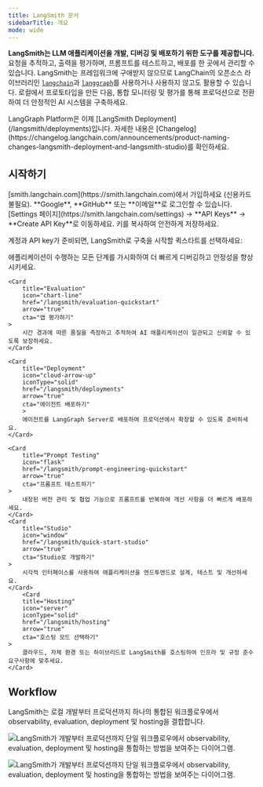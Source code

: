 ```yaml
---
title: LangSmith 문서
sidebarTitle: 개요
mode: wide
---
```


**LangSmith는 LLM 애플리케이션을 개발, 디버깅 및 배포하기 위한 도구를 제공합니다.**
요청을 추적하고, 출력을 평가하며, 프롬프트를 테스트하고, 배포를 한 곳에서 관리할 수 있습니다.
LangSmith는 프레임워크에 구애받지 않으므로 LangChain의 오픈소스 라이브러리인
[`langchain`](/oss/langchain/overview)과 [`langgraph`](/oss/langgraph/overview)를 사용하거나 사용하지 않고도 활용할 수 있습니다.
로컬에서 프로토타입을 만든 다음, 통합 모니터링 및 평가를 통해 프로덕션으로 전환하여 더 안정적인 AI 시스템을 구축하세요.

<Callout icon="bullhorn" color="#DFC5FE" iconType="regular">
LangGraph Platform은 이제 [LangSmith Deployment](/langsmith/deployments)입니다. 자세한 내용은 [Changelog](https://changelog.langchain.com/announcements/product-naming-changes-langsmith-deployment-and-langsmith-studio)를 확인하세요.
</Callout>

## 시작하기

<Steps>
    <Step title="계정 만들기" icon="user-plus">
        [smith.langchain.com](https://smith.langchain.com)에서 가입하세요 (신용카드 불필요).
        **Google**, **GitHub** 또는 **이메일**로 로그인할 수 있습니다.
    </Step>
    <Step title="API key 생성하기" icon="key">
        [Settings 페이지](https://smith.langchain.com/settings) → **API Keys** → **Create API Key**로 이동하세요.
        키를 복사하여 안전하게 저장하세요.
    </Step>
</Steps>

계정과 API key가 준비되면, LangSmith로 구축을 시작할 퀵스타트를 선택하세요:

<Columns cols={3}>
    <Card
        title="Observability"
        icon="magnifying-glass"
        href="/langsmith/observability-quickstart"
        arrow="true"
        cta="추적 시작하기"
    >
        애플리케이션이 수행하는 모든 단계를 가시화하여 더 빠르게 디버깅하고 안정성을 향상시키세요.
    </Card>

    <Card
        title="Evaluation"
        icon="chart-line"
        href="/langsmith/evaluation-quickstart"
        arrow="true"
        cta="앱 평가하기"
    >
        시간 경과에 따른 품질을 측정하고 추적하여 AI 애플리케이션이 일관되고 신뢰할 수 있도록 보장하세요.
    </Card>

    <Card
        title="Deployment"
        icon="cloud-arrow-up"
        iconType="solid"
        href="/langsmith/deployments"
        arrow="true"
        cta="에이전트 배포하기"
        >
        에이전트를 LangGraph Server로 배포하여 프로덕션에서 확장할 수 있도록 준비하세요.
    </Card>

    <Card
        title="Prompt Testing"
        icon="flask"
        href="/langsmith/prompt-engineering-quickstart"
        arrow="true"
        cta="프롬프트 테스트하기"
    >
        내장된 버전 관리 및 협업 기능으로 프롬프트를 반복하여 개선 사항을 더 빠르게 배포하세요.
    </Card>
    <Card
        title="Studio"
        icon="window"
        href="/langsmith/quick-start-studio"
        arrow="true"
        cta="Studio로 개발하기"
    >
        시각적 인터페이스를 사용하여 애플리케이션을 엔드투엔드로 설계, 테스트 및 개선하세요.
    </Card>
        <Card
        title="Hosting"
        icon="server"
        iconType="solid"
        href="/langsmith/hosting"
        arrow="true"
        cta="호스팅 모드 선택하기"
    >
        클라우드, 자체 환경 또는 하이브리드로 LangSmith를 호스팅하여 인프라 및 규정 준수 요구사항에 맞추세요.
    </Card>
</Columns>

## Workflow

LangSmith는 로컬 개발부터 프로덕션까지 하나의 통합된 워크플로우에서 observability, evaluation, deployment 및 hosting을 결합합니다.

<img
    className="block dark:hidden"
    src="/langsmith/images/overview-light.svg"
    alt="LangSmith가 개발부터 프로덕션까지 단일 워크플로우에서 observability, evaluation, deployment 및 hosting을 통합하는 방법을 보여주는 다이어그램."
/>

<img
    className="hidden dark:block"
    src="/langsmith/images/overview-dark.svg"
    alt="LangSmith가 개발부터 프로덕션까지 단일 워크플로우에서 observability, evaluation, deployment 및 hosting을 통합하는 방법을 보여주는 다이어그램."
/>